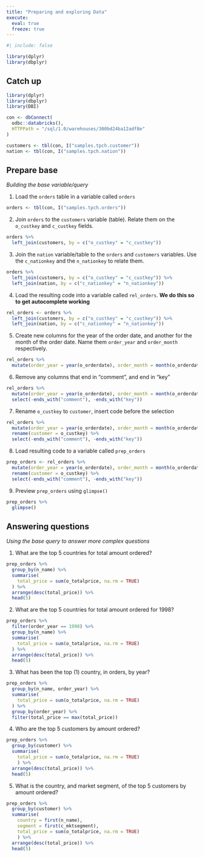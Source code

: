 ```yaml
---
title: "Preparing and exploring Data"
execute: 
  eval: true
  freeze: true
---
```


```r
#| include: false

library(dplyr)
library(dbplyr)
```

## Catch up {.unnumbered}

```r
library(dplyr)
library(dbplyr)
library(DBI)

con <- dbConnect(
  odbc::databricks(),
  HTTPPath = "/sql/1.0/warehouses/300bd24ba12adf8e"
)

customers <- tbl(con, I("samples.tpch.customer"))
nation <- tbl(con, I("samples.tpch.nation"))
```

## Prepare base 
*Building the base variable/query*

1. Load the `orders` table in a variable called `orders`

```r
orders <- tbl(con, I("samples.tpch.orders"))
```

2. Join `orders` to the `customers` variable (table). Relate them on the
`o_custkey` and `c_custkey` fields.

```r
orders %>% 
  left_join(customers, by = c("o_custkey" = "c_custkey"))
```

3. Join the `nation` variable/table to the `orders` and `customers` variables. 
Use the `c_nationkey` and the `n_nationkey` to relate them.

```r
orders %>% 
  left_join(customers, by = c("o_custkey" = "c_custkey")) %>% 
  left_join(nation, by = c("c_nationkey" = "n_nationkey"))
```

4. Load the resulting code into a variable called `rel_orders`. **We do this 
so to get autocomplete working**

```r
rel_orders <- orders %>% 
  left_join(customers, by = c("o_custkey" = "c_custkey")) %>% 
  left_join(nation, by = c("c_nationkey" = "n_nationkey"))
```

5. Create new columns for the year of the order date, and another for the
month of the order date. Name them `order_year` and `order_month` respectively.

```r
rel_orders %>% 
  mutate(order_year = year(o_orderdate), order_month = month(o_orderdate))
```

6. Remove any columns that end in "comment", and end in "key"

```r
rel_orders %>% 
  mutate(order_year = year(o_orderdate), order_month = month(o_orderdate)) %>% 
  select(-ends_with("comment"), -ends_with("key")) 
```

7. Rename `o_custkey` to `customer`, insert code before the selection

```r
rel_orders %>% 
  mutate(order_year = year(o_orderdate), order_month = month(o_orderdate)) %>% 
  rename(customer = o_custkey) %>% 
  select(-ends_with("comment"), -ends_with("key")) 
```

8. Load resulting code to a variable called `prep_orders`

```r
prep_orders <- rel_orders %>% 
  mutate(order_year = year(o_orderdate), order_month = month(o_orderdate)) %>% 
  rename(customer = o_custkey) %>% 
  select(-ends_with("comment"), -ends_with("key")) 
```

9. Preview `prep_orders` using `glimpse()`

```r
prep_orders %>% 
  glimpse()
```


## Answering questions
*Using the base query to answer more complex questions*

1. What are the top 5 countries for total amount ordered?

```r
prep_orders %>% 
  group_by(n_name) %>% 
  summarise(
    total_price = sum(o_totalprice, na.rm = TRUE)
  ) %>% 
  arrange(desc(total_price)) %>% 
  head(5)
```
2. What are the top 5 countries for total amount ordered for 1998?

```r
prep_orders %>% 
  filter(order_year == 1998) %>% 
  group_by(n_name) %>% 
  summarise(
    total_price = sum(o_totalprice, na.rm = TRUE)
  ) %>% 
  arrange(desc(total_price)) %>% 
  head(5)
```

3. What has been the top (1) country, in orders, by year?

```r
prep_orders %>% 
  group_by(n_name, order_year) %>% 
  summarise(
    total_price = sum(o_totalprice, na.rm = TRUE)
  ) %>% 
  group_by(order_year) %>% 
  filter(total_price == max(total_price))
```
4. Who are the top 5 customers by amount ordered?

```r
prep_orders %>% 
  group_by(customer) %>% 
  summarise(
    total_price = sum(o_totalprice, na.rm = TRUE)
    ) %>% 
  arrange(desc(total_price)) %>% 
  head(5)
```

5. What is the country, and market segment, of the top 5 customers by amount ordered?

```r
prep_orders %>% 
  group_by(customer) %>% 
  summarise(
    country = first(n_name), 
    segment = first(c_mktsegment),
    total_price = sum(o_totalprice, na.rm = TRUE)
    ) %>% 
  arrange(desc(total_price)) %>% 
  head(5)
```

